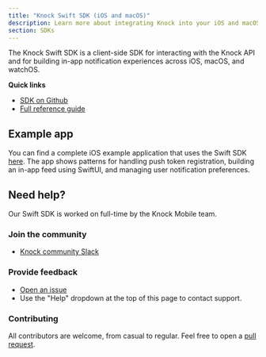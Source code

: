 ```yaml
---
title: "Knock Swift SDK (iOS and macOS)"
description: Learn more about integrating Knock into your iOS and macOS applications through our Swift SDK.
section: SDKs
---
```


The Knock Swift SDK is a client-side SDK for interacting with the Knock API and for building in-app notification experiences across iOS, macOS, and watchOS.

**Quick links**

- [SDK on Github](https://github.com/knocklabs/knock-swift)
- [Full reference guide](/sdks/ios/reference)

## Example app

You can find a complete iOS example application that uses the Swift SDK [here](https://github.com/knocklabs/ios-example-app). The app shows patterns for handling push token registration, building an in-app feed using SwiftUI, and managing user notification preferences.

## Need help?

Our Swift SDK is worked on full-time by the Knock Mobile team.

### Join the community

- [Knock community Slack](https://knock.app/join-slack)

### Provide feedback

- [Open an issue](https://github.com/knocklabs/knock-swift/issues/new)
- Use the "Help" dropdown at the top of this page to contact support.

### Contributing

All contributors are welcome, from casual to regular. Feel free to open a [pull request](https://github.com/knocklabs/knock-swift/pulls/new).
